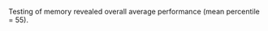 <summary>

Testing of memory revealed overall average
performance (mean percentile = 55).

</summary>
